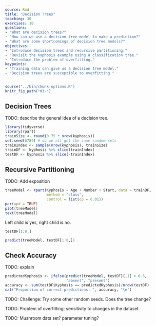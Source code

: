 ```yaml
---
source: Rmd
title: "Decision Trees"
teaching: 30 
exercises: 10
questions:
- "What are decision trees?"
- "How can we use a decision tree model to make a prediction?"
- "What are some shortcomings of decision tree models?"
objectives:
- "Introduce decision trees and recursive partitioning."
- "Revisit the Kyphosis example using a classification tree."
- "Introduce the problem of overfitting."
keypoints:
- "Training data can give us a decision tree model."
- "Decision trees are susceptible to overfitting."
---
```


```r
source("../bin/chunk-options.R")
knitr_fig_path("03-")
```

## Decision Trees

TODO: describe the general idea of a decision tree.

```r
library(tidyverse)
library(rpart)
trainSize <- round(0.75 * nrow(kyphosis))
set.seed(6789) # so we all get the same random sets
trainIndex <- sample(nrow(kyphosis), trainSize)
trainDF <- kyphosis %>% slice(trainIndex)
testDF <- kyphosis %>% slice(-trainIndex)
```

## Recursive Partitioning

TODO: Add exposition

```r
treeModel <- rpart(Kyphosis ~ Age + Number + Start, data = trainDF, 
                   method = "class",
                   control = list(cp = 0.01))
par(xpd = TRUE)
plot(treeModel)
text(treeModel)
```
Left child is yes, right child is no.


```r
testDF[1:8,]
```

```r
predict(treeModel, testDF[1:8,])
```

## Check Accuracy

TODO: explain

```r
predictedKyphosis <- ifelse(predict(treeModel, testDF)[,1] > 0.5, 
                            "absent", "present")
accuracy <- sum(testDF$Kyphosis == predictedKyphosis)/nrow(testDF)
cat("Proportion of correct predictions: ", accuracy, "\n")
```

TODO: Challenge: Try some other random seeds. Does the tree change?

TODO: Problem of overfitting; sensitivity to changes in the dataset.

TODO: Mushroom data set? parameter tuning?


